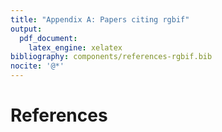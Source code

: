 ```yaml
---
title: "Appendix A: Papers citing rgbif"
output:
  pdf_document:
    latex_engine: xelatex
bibliography: components/references-rgbif.bib
nocite: '@*'
---
```


# References
